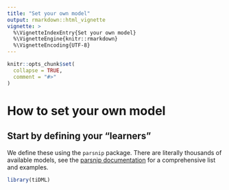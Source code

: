 ```yaml
---
title: "Set your own model"
output: rmarkdown::html_vignette
vignette: >
  %\VignetteIndexEntry{Set your own model}
  %\VignetteEngine{knitr::rmarkdown}
  %\VignetteEncoding{UTF-8}
---
```


```r
knitr::opts_chunk$set(
  collapse = TRUE,
  comment = "#>"
)
```
# How to set your own model

## Start by defining your "learners"

We define these using the `parsnip` package. There are literally thousands of available models, see the [parsnip documentation](https://parsnip.tidymodels.org/) for a comprehensive list and examples.

```r
library(tiDML)

```


